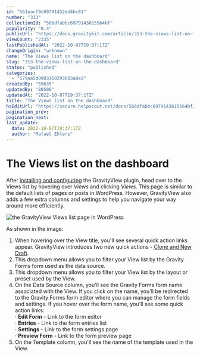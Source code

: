 ```yaml
---
id: "561eacf9c69791452ed4bc81"
number: "313"
collectionId: "566dfabbc6979143615564bf"
popularity: "0.4"
publicUrl: "https://docs.gravitykit.com/article/313-the-views-list-on-the-dashboard"
viewCount: "2335"
lastPublishedAt: "2022-10-07T19:37:17Z"
changeOrigin: "unknown"
name: "The Views list on the dashboard"
slug: "313-the-views-list-on-the-dashboard"
status: "published"
categories: 
  - "579aa5d0903360293603a8e2"
createdBy: "59635"
updatedBy: "80506"
updatedAt: "2022-10-07T19:37:17Z"
title: "The Views list on the dashboard"
hsEditUrl: "https://secure.helpscout.net/docs/566dfabbc6979143615564bf/article/561eacf9c69791452ed4bc81"
pagination_prev: 
pagination_next: 
last_update:
  date: 2022-10-07T19:37:17Z
  author: "Rafael Ehlers"
---
```


# The Views list on the dashboard

After [installing and configuring](https://docs.gravitykit.com/article/380-how-to-setup-your-first-view) the GravityView plugin, head over to the Views list by hovering over *Views* and clicking *Views*. This page is similar to the default lists of pages or posts in WordPress. However, GravityView also adds a few extra columns and settings to help you navigate your way around more efficiently.

![the GravityView Views list page in WordPress](https://s3.amazonaws.com/helpscout.net/docs/assets/54c58489e4b051242988532c/images/610a4ac3b37d837a3d0e09cf/file-LsnUJ33xCh.png)

As shown in the image:

1. When hovering over the View title, you'll see several quick action links appear. GravityView introduces two new quick actions - [Clone and New Draft](https://docs.gravitykit.com/article/105-duplicating-or-copying-a-view).
2. This dropdown menu allows you to filter your View list by the Gravity Forms form used as the data source.
3. This dropdown menu allows you to filter your View list by the layout or preset used by the View.
4. On the Data Source column, you'll see the Gravity Forms form name associated with the View. If you click on the name, you'll be redirected to the Gravity Forms form editor where you can manage the form fields and settings. If you hover over the form name, you'll see some quick action links:  
    · **Edit Form** - Link to the form editor   
    · **Entries** - Link to the form entries list   
    · **Settings** - Link to the form settings page   
    · **Preview Form** - Link to the form preview page
5. On the Template column, you'll see the name of the template used in the View.